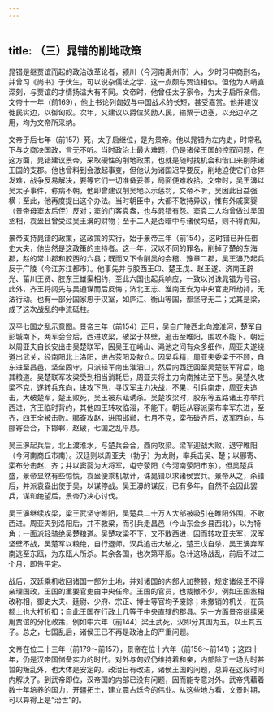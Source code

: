 ```yaml
---
---
---
```

title: （三）晁错的削地政策
---



晁错是继贾谊而起的政治改革论者，颍川（今河南禹州市）人，少时习申商刑名，并曾习《尚书》于伏生，可以说杂儒法之学，这一点颇与贾谊相似。但他为人峭直深刻，与贾谊的才情扬溢大有不同。文帝时，他曾任太子家令，为太子启所亲信。文帝十一年（前169），他上书论列匈奴与中国战术的长短，甚受嘉赏。他并建议徙民实边，以御匈奴。次年，又建议以爵位奖励人民，输粟于边塞，以充边卒之用，均为文帝所采纳。

文帝于后七年（前157）死，太子启继位，是为景帝。他以晁错为左内史，时常私下与之商决国政，言无不听。当时政治上最大难题，仍是诸侯王国的控驭问题，在这方面，晁错建议景帝，采取硬性的削地政策，也就是随时找机会和借口来削除诸王国的支郡。他也曾料到会激起事变，但他认为诸国迟早要反，削地迫使它们仓猝发难，战争反易解决，要等它们一切准备妥善，局面便难收拾。文帝时，吴王濞以吴太子事件，称病不朝，他即曾建议削吴地以示惩罚，文帝不听，吴因此日益强横；至此，他再度提出这个办法。当时朝臣中，大都不敢持异议，惟有外戚窦婴（景帝母窦太后侄）反对；窦的门客袁盎，也与晁错有怨。窦袁二人均曾做过吴国丞相，袁盎且曾受过吴王濞的财物；至于二人是否暗中与诸侯勾结，则不得而知。

景帝支持晁错的政策，这政策的实行，始于景帝三年（前154），这时错已升任御史大夫，他当然是这政策的主持者。这一年，汉以不同的罪名，削掉了楚的东海郡，赵的常山郡和胶西的六县；既而又下令削吴的会稽、豫章二郡，吴王濞乃起兵反于广陵（今江苏江都市）。他事先并与胶西王卬、楚王戊、赵王遂、济南王辟光、菑川王贤、胶东王雄渠相约，至此六国也起兵响应，一致以讨诛晁错为号召。此外，齐王将闾先与吴通谋而后反悔；济北王志、淮南王安为中央官吏所劫持，无法行动。也有一部分国家忠于汉室，如庐江、衡山等国，都坚守无二；尤其是梁，成了这次战乱的中流砥柱。

汉平七国之乱示意图。景帝三年（前154）正月，吴自广陵西北向渡淮河，楚军自彭城南下，两军会合后，西进攻梁，破梁于林壁，追击至睢阳，围攻不能下。朝廷以周亚夫自长安出击吴楚联军，因吴王在崤山、渑池之间有众多细作，周亚夫遂绕道出武关，经南阳北上洛阳，进占荥阳及敖仓。因吴兵精，周亚夫委梁于不顾，自东进至昌邑，坚垒固守，只派轻军南出淮泗口，然后向西迂回至吴楚联军背后，绝其粮道。吴楚联军攻梁受到相当消耗后，周亚夫将主力向南推进至下邑。吴楚久攻梁不克，遂转兵东向，进攻下邑，寻汉军主力决战，不果，引兵南走，周亚夫追击，大破楚军，楚王败死，吴王被东瓯诱杀。吴楚攻梁时，胶东等五路诸王亦举兵西进，齐王临时背约，其他四王转攻临淄，不能下。朝廷从容派栾布率军东进，至齐，四王全被击败。郦寄攻赵，进围邯郸，七月不克，栾布破齐后，返军西向，与郦寄会合，下邯郸，赵破，七国之乱平息。

吴王濞起兵后，北上渡淮水，与楚兵会合，西向攻梁。梁军迎战大败，退守睢阳（今河南商丘市南）。汉廷则以周亚夫（勃子）为太尉，率兵击吴、楚；以郦寄、栾布分击赵、齐；并以窦婴为大将军，屯守荥阳（今河南荥阳市东）。但吴楚兵盛，景帝显然有些惊慌，袁盎便乘机献计，诛晁错以求诸侯罢兵。景帝从之，杀错后，并派袁盎出使于吴，以谋停战。吴王濞的谋反，已有多年，自然不会因此罢兵，谋和绝望后，景帝乃决心讨伐。

吴王濞继续攻梁，梁王武坚守睢阳，吴楚兵二十万人大部被吸引在睢阳外围，不敢西进。周亚夫到洛阳后，并不救梁，而引兵走昌邑（今山东金乡县西北），以为犄角；一面派轻骑绝吴楚粮道。吴楚攻梁不下，又不敢西进，因而转攻亚夫军，汉军坚壁不战，吴楚军以粮绝，自行退师。汉兵追击大破之，楚王戊自杀，吴王濞弃军南逃至东瓯，为东瓯人所杀。其余各国，也次第平服。总计这场战乱，前后不过三个月，即告平定。

战后，汉廷乘机收回诸国一部分土地，并对诸国的内部大加整顿，规定诸侯王不得亲理国政，王国的重要官吏由中央任命。王国的官员，也裁撤不少，例如王国丞相改称相，御史大夫、廷尉、少府、宗正、博士等官均予废除；未撤销的机关，在员额上也大打折扣；自此王国在行政上几等于中央直辖的郡县。另一方面景帝继续采用贾谊的分化政策，例如中六年（前144）梁王武死，汉即分其国为五，以王其五子。总之，七国乱后，诸侯王已不再是政治上的严重问题。

文帝在位二十三年（前179～前157），景帝在位十六年（前156～前141）；这四十年，仍是汉帝国储备实力的时代。对外与匈奴仍维持着和亲，内部除了一场为时甚暂的叛乱外，也大体是安定的。政治日有改进，诸侯王国的问题，总算在这段时间内解决了。到武帝即位，汉帝国的内部已没有问题，因而能专意对外。武帝凭藉着数十年培养的国力，开疆拓土，建立震古烁今的伟业。从这些地方看，文景时期，可以算得上是“治世”的。